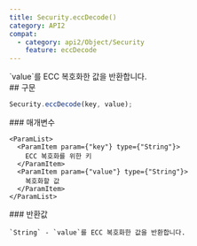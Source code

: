 ```yaml
---
title: Security.eccDecode()
category: API2
compat:
  - category: api2/Object/Security
    feature: eccDecode
---
```


<Section>
  `value`를 ECC 복호화한 값을 반환합니다.
</Section>
<Section>
  ## 구문

  ~~~js
  Security.eccDecode(key, value);
  ~~~

  <Section>
    ### 매개변수

    <ParamList>
      <ParamItem param={"key"} type={"String"}>
        ECC 복호화를 위한 키
      </ParamItem>
      <ParamItem param={"value"} type={"String"}>
        복호화할 값
      </ParamItem>
    </ParamList>
  </Section>
  <Section>
    ### 반환값

    `String` - `value`를 ECC 복호화한 값을 반환합니다.
  </Section>
</Section>
